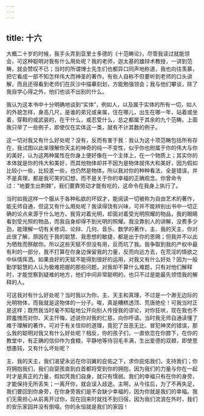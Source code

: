 ```yaml
---
---
---
```

title: 十六
---

大概二十岁的时候，我手头弄到亚里士多德的《十范畴论》，尽管我读过就能领会，可这种聪明对我有什么用处呢？我的老师，迦太基的雄辩术教授，一讲到范畴，就会赞叹不已；当时的所谓博士先生们也都异口同声地称道，我也向往羡慕，把它看成一部不知怎样伟大而神圣的著作。有些人自称不但要听到老师的口头讲解，而且还得看到老师们在灰沙中描摹刻划，方能勉强领会；我与他们攀谈，除了我自学心得之外，他们也谈不出别的什么。

我认为这本书中十分明确地谈到“实体”，例如人，以及属于实体的所有一切，如人的外貌怎样，身高几尺，是谁的弟兄或亲属，住在哪儿，出生在哪一年，站着或坐着，穿鞋的或武装的，在干什么，或忍受什么，总之都属于其余的九个范畴。上面我只举了一些例子，即使仅在实体这一类，就有不计其数的例子。

这一切对我又有什么好处呢？没有，反而有害于我：我认为这十项范畴包括所有存在，我试图以此来理解你天主的神奇的纯一不变性，似乎你也附属于你的伟大与你的美好，认为这两种属性在你身上便好像在一个主体上，在一个物质上；其实你的本体就是你的伟大和美好，而其他物体却并不因为是物体就伟大和美好，因为假如比较小一些，比较差一些，也仍然是物体。所以我对你的种种看法，全是错误，并不是真理，都是我可笑的幻想，而不是关于你的幸福的正确观念。你曾命令过：“地要生出荆棘”，我们要靠劳动才能有吃的，这命令在我身上执行了。

当时如我这样一个服从于各种私欲的坏奴才，能阅读一切被称为自由艺术的著作，能无师自通，但这又有什么用处呢？我读得饶有兴味，可并不能辨别出书中一切正确的论点来源于什么地方。我背对着光明，却面对着受光明照耀的物品，我的眼睛看到受光照的物品，而我自身却得不到光明的照耀。我没靠别人的讲解，没费多少劲，能理解一切有关修词、论辩、几何、音乐、数学的著作，主、我的天主，你对此很了解，原因在于我的聪慧、我思想的敏捷，都是出于你的恩赐；但我并不以此为牺牲而祭献你。所以这些天赋不但没有用，反而坑了我。我争取到我的产权中最有利的一部分，我不打算在你身边保留我的力量，反而向远方去，在荒淫的情欲之中纵情挥洒。如果良好的天赋不能得到很好的运用，对我又有什么好处？因为一般勤学聪慧的人认为极难把握的那些问题，对我却不算什么难题，只有对他们解释时，才能觉察到疑难的地方，他们中间非常聪明的，也只不过是能最先领悟我的解释的人。

可这我对有什么好处呢？当时我以为你，主、天主和真理，不过是一个渺无边际的光明物体，而我就是这物体的一分子。唉，真是糟糕透顶、荒唐绝伦！可我当时正是这样；既然我当时毫不知耻地公开向别人传授我的谬论，对你狂吠，现在我也不顾羞愧而对你、天主忏悔，述说你对我的仁慈，向你呼请。当时我无师自通读懂了难于理解的著作，可对于有关信仰的道理，竟犯了丑恶无比、冒犯神灵的错误，那么我的聪明对我又有什么好处呢？相反，你的孩子们，一直依恋在你膝下，在你的教堂中，有正确的信仰作为食粮，平静地等待羽毛丰满，生出爱德的双翅，即使思想愚钝，又有什么坏处呢？

主、我的天主，我们渴望永远在你羽翼的庇佑之下，求你庇佑我们，支持我们；你将拥抱我们，我们自婴孩直到白首都将受到你的拥抱，因为我们的力量与你在一起时才是真正的力量，假如凭我们自身，就只有懦弱。我们的幸福只有在你的身旁，才能保持无所丢失；一离开你，就会误入歧途。主啊，从今往后，为了不再失足，我们要回到你身旁，在你身旁我们是不会缺少幸福的，因为你就是我们的幸福。我们无需担心从前离开过你，现在回来时就找不到归宿，因为我们流浪在外时，我们的安乐家园并没有倒塌，你的永恒就是我们的家园！